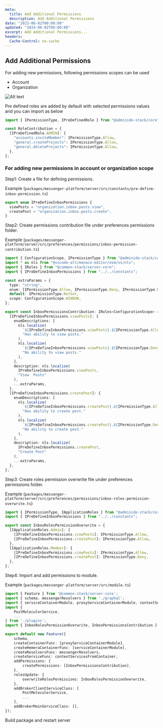 ```yaml
---
meta:
  title: Add Additional Permissions
  description: Add Additional Permissions
date: "2023-06-02T00:00:00"
updated: "2024-06-02T00:00:00"
excerpt: Add Additional Permissions...
headers:
  Cache-Control: no-cache
---
```


## Add Additional Permissions

For adding new permissions, following permissions scopes can be used

- Account
- Organization

![Alt text](/images/image.png)

Pre defined roles are added by default with selected permissions values and you can import as below

```ts
import { IPermissionType, IPreDefinedRole } from "@adminide-stack/core";

const RoleContribution = {
  [IPreDefinedRole.ADMIN]: {
    "accounts.inviteMember": IPermissionType.Allow,
    "general.createProjects": IPermissionType.Allow,
    "general.deleteProjects": IPermissionType.Allow,
  },
};
```

### For adding new permissions in account or organization scope

Step1: Create a file for defining permissions.

Example (`packages/messenger-platform/server/src/constants/pre-define-inbox-permission.ts`)

```ts
export enum IPreDefineInboxPermissions {
  viewPosts = "organization.inbox.posts.view",
  createPost = "organization.inbox.posts.create",
}
```

Step2: Create permissions contribution file under preferences permissions folder.

Example (`packages/messenger-platform/server/src/preferences/permissions/inbox-permission-contribution.ts`)

```ts
import { ConfigurationScope, IPermissionType } from "@adminide-stack/core";
import * as nls from "@vscode-alt/monaco-editor/esm/vs/nls";
import { IRoles } from "@common-stack/server-core";
import { IPreDefineInboxPermissions } from "../../constants";

const extraParams = {
  type: "string",
  enum: [IPermissionType.Allow, IPermissionType.Deny, IPermissionType.NotSet],
  default: IPermissionType.NotSet,
  scope: ConfigurationScope.WINDOW,
};

export const InboxPermissionsContribution: IRoles<ConfigurationScope> = {
  [IPreDefineInboxPermissions.viewPosts]: {
    enumDescriptions: [
      nls.localize(
        `${IPreDefineInboxPermissions.viewPosts}.${IPermissionType.Allow}`,
        "Has ability to view posts."
      ),
      nls.localize(
        `${IPreDefineInboxPermissions.viewPosts}.${IPermissionType.Deny}`,
        "No ability to view posts."
      ),
    ],
    description: nls.localize(
      IPreDefineInboxPermissions.viewPosts,
      "View  Posts"
    ),
    ...extraParams,
  },
  [IPreDefineInboxPermissions.createPost]: {
    enumDescriptions: [
      nls.localize(
        `${IPreDefineInboxPermissions.createPost}.${IPermissionType.Allow}`,
        "Has ability to create post."
      ),
      nls.localize(
        `${IPreDefineInboxPermissions.createPost}.${IPermissionType.Deny}`,
        "No ability to create post."
      ),
    ],
    description: nls.localize(
      IPreDefineInboxPermissions.createPost,
      "Create Post"
    ),
    ...extraParams,
  },
};
```

Step3: Create roles permission overwrite file under preferences permissions folder.

Example (`packages/messenger-platform/server/src/preferences/permissions/inbox-roles-permission-overwrite.ts`)

```ts
import { IPermissionType, IApplicationRoles } from "@adminide-stack/core";
import { IPreDefineInboxPermissions } from "../../constants";

export const InboxRolesPermissionOverwrite = {
  [IApplicationRoles.Admin]: {
    [IPreDefineInboxPermissions.viewPosts]: IPermissionType.Allow,
    [IPreDefineInboxPermissions.createPost]: IPermissionType.Allow,
  },
  [IApplicationRoles.Member]: {
    [IPreDefineInboxPermissions.viewPosts]: IPermissionType.Allow,
    [IPreDefineInboxPermissions.createPost]: IPermissionType.Deny,
  },
};
```

Step4: Import and add permissions to module.

Example (`packages/messenger-platform/server/src/module.ts`)

```ts
import { Feature } from '@common-stack/server-core';
import { schema, messengerResolvers } from './graphql';
import { serviceContainerModule, proxyServiceContainerModule, contextServicesFromContainer } from './containers';
import {
    PostMoleculerService,
    ...
} from './plugins';
import { InboxRolesPermissionOverwrite, InboxPermissionsContribution } from './preferences';

export default new Feature({
    schema,
    createContainerFunc: [proxyServiceContainerModule],
    createHemeraContainerFunc: [serviceContainerModule],
    createResolversFunc: messengerResolvers,
    createServiceFunc: contextServicesFromContainer,
    addPermissions: {
        createPermissions: [InboxPermissionsContribution],
    },
    rolesUpdate: {
        overwriteRolesPermissions: InboxRolesPermissionOverwrite,
    },
    addBrokerClientServiceClass: [
        PostMoleculerService,
        ...
    ],
    addBrokerMainServiceClass: [],
});
```

Build package and restart server
